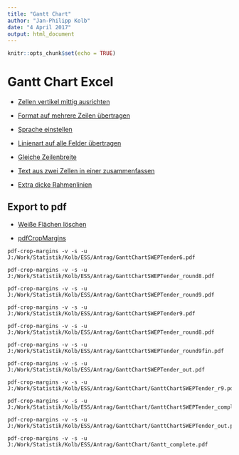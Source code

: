 ```yaml
---
title: "Gantt Chart"
author: "Jan-Philipp Kolb"
date: "4 April 2017"
output: html_document
---
```


```r
knitr::opts_chunk$set(echo = TRUE)
```

# Gantt Chart Excel

- [Zellen vertikel mittig ausrichten](http://www.grundlagen-computer.de/software/vertikale-horizontale-ausrichtung-zellen-verbinden)

- [Format auf mehrere Zeilen übertragen](https://www.controllingportal.de/Fachinfo/Excel-Tipps/Formate-schnell-mehrfach-uebertragen.html)

- [Sprache einstellen](http://praxistipps.chip.de/excel-sprache-aendern-so-gehts_49010)

- [Linienart auf alle Felder übertragen](http://www.excel-helfer.de/excel-2010-rahmen-um-zellen-und-bereiche.html)


- [Gleiche Zeilenbreite](https://www.experto.de/office/excel-2002-bis-2010-allen-zeilen-die-gleiche-zeilenhoehe-zuweisen.html)

- [Text aus zwei Zellen in einer zusammenfassen](https://support.office.com/de-de/article/Kombinieren-von-Texten-aus-mehreren-Zellen-in-einer-Zelle-81ba0946-ce78-42ed-b3c3-21340eb164a6)

- [Extra dicke Rahmenlinien](https://support.office.com/de-de/article/%C3%84ndern-der-Farbe-Art-oder-St%C3%A4rke-einer-Linie-f96364db-4e03-4d0d-9243-e19084e49253)

## Export to pdf

- [Weiße Flächen löschen](http://stackoverflow.com/questions/39758873/pdfrw-how-to-trim-white-space-around-the-page)



- [pdfCropMargins](https://pypi.python.org/pypi/pdfCropMargins)

```
pdf-crop-margins -v -s -u J:/Work/Statistik/Kolb/ESS/Antrag/GanttChartSWEPTender6.pdf
```


```
pdf-crop-margins -v -s -u J:/Work/Statistik/Kolb/ESS/Antrag/GanttChartSWEPTender_round8.pdf
```

```
pdf-crop-margins -v -s -u J:/Work/Statistik/Kolb/ESS/Antrag/GanttChartSWEPTender_round9.pdf
```

```
pdf-crop-margins -v -s -u J:/Work/Statistik/Kolb/ESS/Antrag/GanttChartSWEPTender9.pdf
```


```
pdf-crop-margins -v -s -u J:/Work/Statistik/Kolb/ESS/Antrag/GanttChartSWEPTender_round8.pdf
```



```
pdf-crop-margins -v -s -u J:/Work/Statistik/Kolb/ESS/Antrag/GanttChartSWEPTender_round9fin.pdf
```


```
pdf-crop-margins -v -s -u J:/Work/Statistik/Kolb/ESS/Antrag/GanttChartSWEPTender_out.pdf
```

```
pdf-crop-margins -v -s -u J:/Work/Statistik/Kolb/ESS/Antrag/GanttChart/GanttChartSWEPTender_r9.pdf
```

```
pdf-crop-margins -v -s -u J:/Work/Statistik/Kolb/ESS/Antrag/GanttChart/GanttChartSWEPTender_complet.pdf
```

```
pdf-crop-margins -v -s -u J:/Work/Statistik/Kolb/ESS/Antrag/GanttChart/GanttChartSWEPTender_out.pdf
```


```
pdf-crop-margins -v -s -u J:/Work/Statistik/Kolb/ESS/Antrag/GanttChart/Gantt_complete.pdf
```

